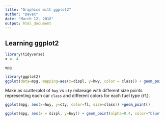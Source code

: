 ```yaml
---
title: "Graphics with ggplot2"
author: "DaveK"
date: "March 12, 2018"
output: html_document
---
```


## Learning ggplot2

```r
library(tidyverse)
x <- 4
```

```r
mpg
```

```r
library(ggplot2)
ggplot(data=mpg, mapping=aes(x=displ, y=hwy, color = class)) + geom_point()
```

Make as scatterplot of `hwy` vs `cty` milaeage with different size points representing each car `class` and different colors for each fuel type (`fl`).

```r
ggplot(mpg, aes(x=hwy, y=cty, color=fl, size=class)) +geom_point()
```

```r
ggplot(mpg, aes(x = displ, y=hwy)) + geom_point(alpha=0.4, color="blue")
```


